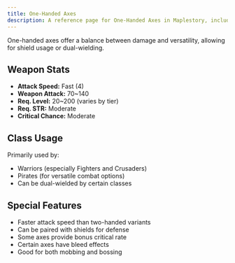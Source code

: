 ```yaml
---
title: One-Handed Axes
description: A reference page for One-Handed Axes in Maplestory, including stats, usage, and benefits.
---
```


One-handed axes offer a balance between damage and versatility, allowing for shield usage or dual-wielding.

## Weapon Stats

* **Attack Speed:** Fast (4)
* **Weapon Attack:** 70~140
* **Req. Level:** 20~200 (varies by tier)
* **Req. STR:** Moderate
* **Critical Chance:** Moderate

## Class Usage

Primarily used by:
* Warriors (especially Fighters and Crusaders)
* Pirates (for versatile combat options)
* Can be dual-wielded by certain classes

## Special Features

* Faster attack speed than two-handed variants
* Can be paired with shields for defense
* Some axes provide bonus critical rate
* Certain axes have bleed effects
* Good for both mobbing and bossing


<EquipmentLayout type="bow"></EquipmentLayout>